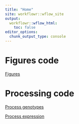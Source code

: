 ```yaml
---
title: "Home"
site: workflowr::wflow_site
output:
  workflowr::wflow_html:
    toc: false
editor_options:
  chunk_output_type: console
---
```


# Figures code

[Figures](plot_figures.html)

# Processing code

[Process genotypes](00_process_genotypes.html)

[Process expression](01_process_expression.html)
